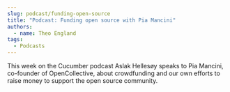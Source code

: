 ```yaml
---
slug: podcast/funding-open-source
title: "Podcast: Funding open source with Pia Mancini"
authors:
  - name: Theo England
tags:
  - Podcasts
---
```


This week on the Cucumber podcast Aslak Hellesøy speaks to Pia Mancini, co-founder of OpenCollective, about crowdfunding and our own efforts to raise money to support the open source community.

<SoundCloudEpisode track="340119892" />

<!-- truncate -->

